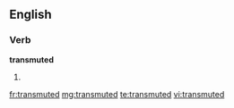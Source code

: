 ==English==

===Verb===
'''transmuted'''

# {{past of|transmute}}

[[fr:transmuted]]
[[mg:transmuted]]
[[te:transmuted]]
[[vi:transmuted]]